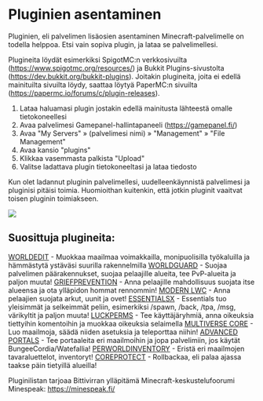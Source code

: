 # Pluginien asentaminen

Pluginien, eli palvelimen lisäosien asentaminen Minecraft-palvelimelle on todella helppoa. Etsi vain sopiva plugin, ja lataa se palvelimellesi.

Plugineita löydät esimerkiksi SpigotMC:n verkkosivuilta (https://www.spigotmc.org/resources/) ja Bukkit Plugins-sivustolta (https://dev.bukkit.org/bukkit-plugins). Joitakin plugineita, joita ei edellä mainituilta sivuilta löydy, saattaa löytyä PaperMC:n sivuilta (https://papermc.io/forums/c/plugin-releases).

1. Lataa haluamasi plugin jostakin edellä mainitusta lähteestä omalle tietokoneellesi
2. Avaa palvelimesi Gamepanel-hallintapaneeli (https://gamepanel.fi/)
3. Avaa "My Servers" » (palvelimesi nimi) » "Management" » "File Management"
4. Avaa kansio "plugins"
5. Klikkaa vasemmasta palkista "Upload"
6. Valitse ladattava plugin tietokoneeltasi ja lataa tiedosto

Kun olet ladannut pluginin palvelimellesi, uudelleenkäynnistä palvelimesi ja pluginisi pitäisi toimia. Huomioithan kuitenkin, että jotkin pluginit vaaitvat toisen pluginin toimiakseen.

![](https://docs.bittivirta.fi/assets/docs/img/crisp/image_1igfrm1.webp)

## Suosittuja plugineita:​

[WORLDEDIT](https://dev.bukkit.org/projects/worldedit) - Muokkaa maailmaa voimakkailla, monipuolisilla työkaluilla ja hämmästytä ystäväsi suurilla rakennelmilla
[WORLDGUARD](https://dev.bukkit.org/projects/worldguard) - Suojaa palvelimen päärakennukset, suojaa pelaajille alueita, tee PvP-alueita ja paljon muuta!
[GRIEFPREVENTION](https://www.spigotmc.org/resources/griefprevention.1884/) - Anna pelaajille mahdollisuus suojata itse alueensa ja ota ylläpidon hommat rennommin!
[MODERN LWC](https://www.spigotmc.org/resources/modern-lwc-continuation-of-lwc.2162/) - Anna pelaajien suojata arkut, uunit ja ovet!
[ESSENTIALSX](https://www.spigotmc.org/resources/essentialsx.9089/) - Essentials tuo yleisimmät ja selkeimmät peliin, esimerkiksi /spawn, /back, /tpa, /msg, värikyltit ja paljon muuta!
[LUCKPERMS](https://www.spigotmc.org/resources/luckperms-an-advanced-permissions-plugin.28140/) - Tee käyttäjäryhmiä, anna oikeuksia tiettyihin komentoihin ja muokkaa oikeuksia selaimella
[MULTIVERSE CORE](https://www.spigotmc.org/resources/multiverse-core.390/) - Luo maailmoja, säädä niiden asetuksia ja teleporttaa niihin!
[ADVANCED PORTALS](https://www.spigotmc.org/resources/advanced-portals.14356/) - Tee portaaleita eri maailmoihin ja jopa palvelimiin, jos käytät BungeeCordia/Watefallia!
[PERWORLDINVENTORY](https://www.spigotmc.org/resources/per-world-inventory.4482/) - Eristä eri maailmojen tavaraluettelot, inventoryt!
[COREPROTECT](https://www.spigotmc.org/resources/coreprotect.8631/) - Rollbackaa, eli palaa ajassa taakse päin tietyillä alueilla!

Pluginilistan tarjoaa Bittivirran ylläpitämä Minecraft-keskustelufoorumi Minespeak: https://minespeak.fi/
